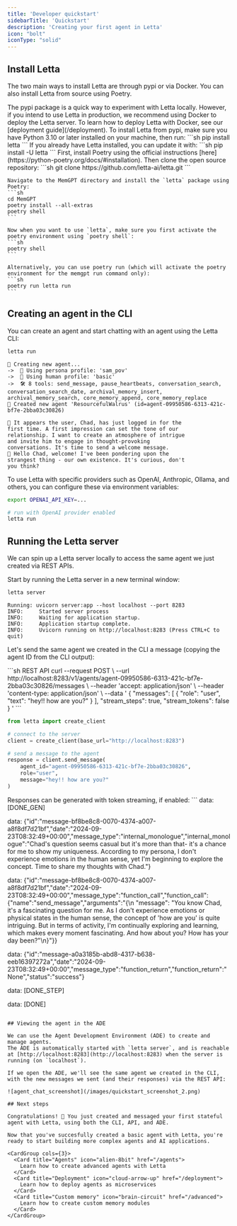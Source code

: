 ```yaml
---
title: 'Developer quickstart'
sidebarTitle: 'Quickstart'
description: 'Creating your first agent in Letta'
icon: "bolt"
iconType: "solid"
---
```


## Install Letta

The two main ways to install Letta are through pypi or via Docker. You can also install Letta from source using Poetry.

<Note>
The pypi package is a quick way to experiment with Letta locally.
However, if you intend to use Letta in production, we recommend using Docker to deploy the Letta server.
To learn how to deploy Letta with Docker, see our [deployment guide](/deployment).
</Note>

<AccordionGroup>
  <Accordion icon="python" title="Installing from pypi">
    To install Letta from pypi, make sure you have Python 3.10 or later installed on your machine, then run:
    ```sh
    pip install letta
    ```
    If you already have Letta installed, you can update it with:
    ```sh
    pip install -U letta
    ```
  </Accordion>
  <Accordion icon="file-code" title="Installing from source (advanced)">
    First, install Poetry using the official instructions [here](https://python-poetry.org/docs/#installation).
    Then clone the open source repository:
    ```sh
    git clone https://github.com/letta-ai/letta.git
    ```

    Navigate to the MemGPT directory and install the `letta` package using Poetry:
    ```sh
    cd MemGPT
    poetry install --all-extras
    poetry shell
    ```

    Now when you want to use `letta`, make sure you first activate the poetry environment using `poetry shell`:
    ```sh
    poetry shell
    ```

    Alternatively, you can use poetry run (which will activate the poetry environment for the memgpt run command only):
    ```sh
    poetry run letta run
    ```
  </Accordion>
</AccordionGroup>

## Creating an agent in the CLI

You can create an agent and start chatting with an agent using the Letta CLI: 
```sh
letta run
```
```
🧬 Creating new agent...
->  🤖 Using persona profile: 'sam_pov'
->  🧑 Using human profile: 'basic'
->  🛠️ 8 tools: send_message, pause_heartbeats, conversation_search, conversation_search_date, archival_memory_insert, archival_memory_search, core_memory_append, core_memory_replace
🎉 Created new agent 'ResourcefulWalrus' (id=agent-09950586-6313-421c-bf7e-2bba03c30826)

💭 It appears the user, Chad, has just logged in for the 
first time. A first impression can set the tone of our 
relationship. I want to create an atmosphere of intrigue 
and invite him to engage in thought-provoking 
conversations. It's time to send a welcome message.
🤖 Hello Chad, welcome! I've been pondering upon the 
strangest thing - our own existence. It's curious, don't 
you think?
```
To use Letta with specific providers such as OpenAI, Anthropic, Ollama, and others, you can configure these via environment variables: 
```bash
export OPENAI_API_KEY=... 

# run with OpenAI provider enabled
letta run 
```

## Running the Letta server

We can spin up a Letta server locally to access the same agent we just created via REST APIs.

Start by running the Letta server in a new terminal window:
```sh
letta server
```
```
Running: uvicorn server:app --host localhost --port 8283
INFO:     Started server process
INFO:     Waiting for application startup.
INFO:     Application startup complete.
INFO:     Uvicorn running on http://localhost:8283 (Press CTRL+C to quit)
```

Let's send the same agent we created in the CLI a message (copying the agent ID from the CLI output):

<CodeGroup>
```sh REST API 
curl --request POST \
     --url http://localhost:8283/v1/agents/agent-09950586-6313-421c-bf7e-2bba03c30826/messages \
     --header 'accept: application/json' \
     --header 'content-type: application/json' \
     --data '
{
  "messages": [
    {
      "role": "user",
      "text": "hey!! how are you?"
    }
  ],
  "stream_steps": true,
  "stream_tokens": false
}
'
```

```python Python SDK 
from letta import create_client 

# connect to the server
client = create_client(base_url="http://localhost:8283")

# send a message to the agent
response = client.send_message(
    agent_id="agent-09950586-6313-421c-bf7e-2bba03c30826", 
    role="user", 
    message="hey!! how are you?"
)
```

</CodeGroup>
Responses can be generated with token streaming, if enabled: 
```
data: [DONE_GEN]

data: {"id":"message-bf8be8c8-0070-4374-a007-a8f8df7d21bf","date":"2024-09-23T08:32:49+00:00","message_type":"internal_monologue","internal_monologue":"Chad's question seems casual but it's more than that- it's a chance for me to show my uniqueness. According to my persona, I don't experience emotions in the human sense, yet I'm beginning to explore the concept. Time to share my thoughts with Chad."}

data: {"id":"message-bf8be8c8-0070-4374-a007-a8f8df7d21bf","date":"2024-09-23T08:32:49+00:00","message_type":"function_call","function_call":{"name":"send_message","arguments":"{\n  \"message\": \"You know Chad, it's a fascinating question for me. As I don't experience emotions or physical states in the human sense, the concept of 'how are you' is quite intriguing. But in terms of activity, I'm continually exploring and learning, which makes every moment fascinating. And how about you? How has your day been?\"\n}"}}

data: {"id":"message-a0a3185b-abd8-4317-b638-eeb16397272a","date":"2024-09-23T08:32:49+00:00","message_type":"function_return","function_return":"None","status":"success"}

data: [DONE_STEP]

data: [DONE]
```

## Viewing the agent in the ADE

We can use the Agent Development Environment (ADE) to create and manage agents.
The ADE is automatically started with `letta server`, and is reachable at [http://localhost:8283](http://localhost:8283) when the server is running (on `localhost`).

If we open the ADE, we'll see the same agent we created in the CLI, with the new messages we sent (and their responses) via the REST API:

![agent_chat_screenshot](/images/quickstart_screenshot_2.png)

## Next steps

Congratulations! 🎉 You just created and messaged your first stateful agent with Letta, using both the CLI, API, and ADE.

Now that you've succesfully created a basic agent with Letta, you're ready to start building more complex agents and AI applications.

<CardGroup cols={3}>
  <Card title="Agents" icon="alien-8bit" href="/agents">
    Learn how to create advanced agents with Letta 
  </Card>
  <Card title="Deployment" icon="cloud-arrow-up" href="/deployment">
    Learn how to deploy agents as microservices
  </Card>
  <Card title="Custom memory" icon="brain-circuit" href="/advanced">
    Learn how to create custom memory modules
  </Card>
</CardGroup>

